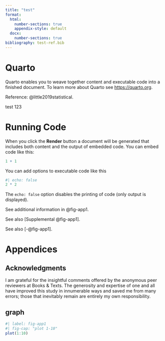 ```yaml
---
title: "test"
format: 
  html:
    number-sections: true
    appendix-style: default
  docx:
    number-sections: true
bibliography: test-ref.bib
---
```


# Quarto

Quarto enables you to weave together content and executable code into a finished document. To learn more about Quarto see <https://quarto.org>.

Reference: @little2019statistical.

test 123

# Running Code

When you click the **Render** button a document will be generated that includes both content and the output of embedded code. You can embed code like this:

```r
1 + 1
```

You can add options to executable code like this

```r
#| echo: false
2 * 2
```

The `echo: false` option disables the printing of code (only output is displayed).

See additional information in @fig-app1.

See also [Supplemental @fig-app1].

See also [-@fig-app1].

\setcounter{section}{0}
\renewcommand{\thesection}{\Alph{section}}

\setcounter{table}{0}
\renewcommand{\thetable}{A\arabic{table}}

\setcounter{figure}{0}
\renewcommand{\thefigure}{A\arabic{figure}}

# Appendices {.appendix}

## Acknowledgments {.appendix}

I am grateful for the insightful comments offered by the anonymous peer reviewers at Books & Texts. The generosity and expertise of one and all have improved this study in innumerable ways and saved me from many errors; those that inevitably remain are entirely my own responsibility.

## graph {.appendix}

```r
#| label: fig-app1
#| fig-cap: "plot 1-10"
plot(1:10)
```

